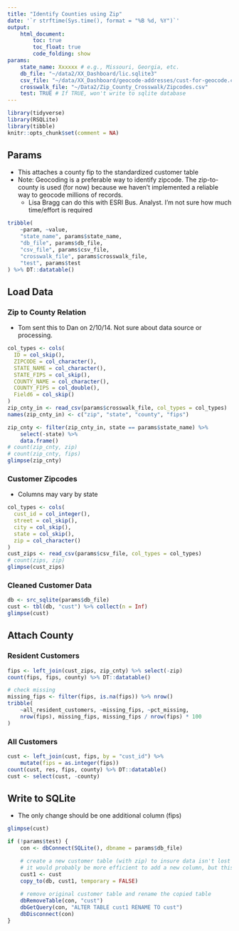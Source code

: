 ```yaml
---
title: "Identify Counties using Zip"
date: '`r strftime(Sys.time(), format = "%B %d, %Y")`'
output: 
    html_document:
        toc: true
        toc_float: true
        code_folding: show
params:
    state_name: Xxxxxx # e.g., Missouri, Georgia, etc.
    db_file: "~/data2/XX_Dashboard/lic.sqlite3"
    csv_file: "~/data/XX_Dashboard/geocode-addresses/cust-for-geocode.csv"
    crosswalk_file: "~/Data2/Zip_County_Crosswalk/Zipcodes.csv"
    test: TRUE # If TRUE, won't write to sqlite database
---
```


```r
library(tidyverse)
library(RSQLite)
library(tibble)
knitr::opts_chunk$set(comment = NA)
```

## Params

- This attaches a county fip to the standardized customer table
- Note: Geocoding is a preferable way to identify zipcode. The zip-to-county is used (for now) because we haven't implemented a reliable way to geocode millions of records.
    + Lisa Bragg can do this with ESRI Bus. Analyst. I'm not sure how much time/effort is required

```r
tribble(
    ~param, ~value,
    "state_name", params$state_name,
    "db_file", params$db_file,
    "csv_file", params$csv_file, 
    "crosswalk_file", params$crosswalk_file,
    "test", params$test
) %>% DT::datatable()
```

## Load Data

### Zip to County Relation

- Tom sent this to Dan on 2/10/14. Not sure about data source or processing.

```r
col_types <- cols(
  ID = col_skip(),
  ZIPCODE = col_character(),
  STATE_NAME = col_character(),
  STATE_FIPS = col_skip(),
  COUNTY_NAME = col_character(),
  COUNTY_FIPS = col_double(),
  Field6 = col_skip()
)
zip_cnty_in <- read_csv(params$crosswalk_file, col_types = col_types)
names(zip_cnty_in) <- c("zip", "state", "county", "fips")

zip_cnty <- filter(zip_cnty_in, state == params$state_name) %>% 
    select(-state) %>%
    data.frame()
# count(zip_cnty, zip)
# count(zip_cnty, fips)
glimpse(zip_cnty)
```

### Customer Zipcodes

- Columns may vary by state

```r
col_types <- cols(
  cust_id = col_integer(),
  street = col_skip(),
  city = col_skip(),
  state = col_skip(),
  zip = col_character()
)
cust_zips <- read_csv(params$csv_file, col_types = col_types)
# count(zips, zip)
glimpse(cust_zips)
```

### Cleaned Customer Data

```r
db <- src_sqlite(params$db_file)
cust <- tbl(db, "cust") %>% collect(n = Inf)
glimpse(cust)
```

## Attach County

### Resident Customers

```r
fips <- left_join(cust_zips, zip_cnty) %>% select(-zip)
count(fips, fips, county) %>% DT::datatable()

# check missing
missing_fips <- filter(fips, is.na(fips)) %>% nrow()
tribble(
    ~all_resident_customers, ~missing_fips, ~pct_missing,
    nrow(fips), missing_fips, missing_fips / nrow(fips) * 100
)
```

### All Customers

```r
cust <- left_join(cust, fips, by = "cust_id") %>%
    mutate(fips = as.integer(fips))
count(cust, res, fips, county) %>% DT::datatable()
cust <- select(cust, -county)
```

## Write to SQLite

- The only change should be one additional column (fips)

```r
glimpse(cust)
```

```r
if (!params$test) {
    con <- dbConnect(SQLite(), dbname = params$db_file)

    # create a new customer table (with zip) to insure data isn't lost by mistake
    # it would probably be more efficient to add a new column, but this works
    cust1 <- cust
    copy_to(db, cust1, temporary = FALSE)
    
    # remove original customer table and rename the copied table
    dbRemoveTable(con, "cust")
    dbGetQuery(con, "ALTER TABLE cust1 RENAME TO cust")
    dbDisconnect(con)
}
```

